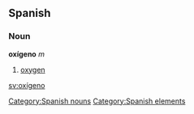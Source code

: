 == Spanish == {{wikipediaAlt|oxygen}}
=== Noun ===
'''oxígeno''' ''m''
# [[oxygen]]

[[Category:Spanish nouns]]
[[Category:Spanish elements]]

[[sv:oxígeno]]
